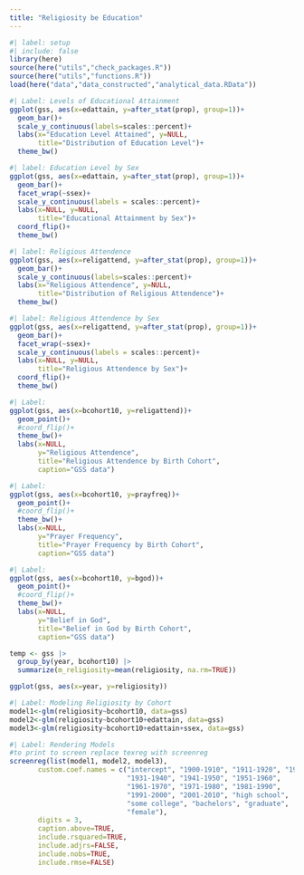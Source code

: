 ```yaml
---
title: "Religiosity be Education"
---
```


```r
#| label: setup
#| include: false
library(here)
source(here("utils","check_packages.R"))
source(here("utils","functions.R"))
load(here("data","data_constructed","analytical_data.RData"))
```



```r
#| Label: Levels of Educational Attainment
ggplot(gss, aes(x=edattain, y=after_stat(prop), group=1))+
  geom_bar()+
  scale_y_continuous(labels=scales::percent)+
  labs(x="Education Level Attained", y=NULL, 
       title="Distribution of Education Level")+
  theme_bw()
```



```r
#| label: Education Level by Sex
ggplot(gss, aes(x=edattain, y=after_stat(prop), group=1))+
  geom_bar()+
  facet_wrap(~ssex)+
  scale_y_continuous(labels = scales::percent)+
  labs(x=NULL, y=NULL, 
       title="Educational Attainment by Sex")+
  coord_flip()+
  theme_bw()
```



```r
#| label: Religious Attendence 
ggplot(gss, aes(x=religattend, y=after_stat(prop), group=1))+
  geom_bar()+
  scale_y_continuous(labels=scales::percent)+
  labs(x="Religious Attendence", y=NULL, 
       title="Distribution of Religious Attendence")+
  theme_bw()
```

```r
#| label: Religious Attendence by Sex
ggplot(gss, aes(x=religattend, y=after_stat(prop), group=1))+
  geom_bar()+
  facet_wrap(~ssex)+
  scale_y_continuous(labels = scales::percent)+
  labs(x=NULL, y=NULL, 
       title="Religious Attendence by Sex")+
  coord_flip()+
  theme_bw()
```



```r
#| Label: 
ggplot(gss, aes(x=bcohort10, y=religattend))+
  geom_point()+
  #coord_flip()+
  theme_bw()+
  labs(x=NULL,
       y="Religious Attendence",
       title="Religious Attendence by Birth Cohort",
       caption="GSS data")
```




```r
#| Label: 
ggplot(gss, aes(x=bcohort10, y=prayfreq))+
  geom_point()+
  #coord_flip()+
  theme_bw()+
  labs(x=NULL,
       y="Prayer Frequency",
       title="Prayer Frequency by Birth Cohort",
       caption="GSS data")
```

```r
#| Label: 
ggplot(gss, aes(x=bcohort10, y=bgod))+
  geom_point()+
  #coord_flip()+
  theme_bw()+
  labs(x=NULL,
       y="Belief in God",
       title="Belief in God by Birth Cohort",
       caption="GSS data")
```

```r
temp <- gss |>
  group_by(year, bcohort10) |>
  summarize(m_religiosity=mean(religiosity, na.rm=TRUE))

ggplot(gss, aes(x=year, y=religiosity))
```


```r
#| Label: Modeling Religiosity by Cohort
model1<-glm(religiosity~bcohort10, data=gss)
model2<-glm(religiosity~bcohort10+edattain, data=gss)
model3<-glm(religiosity~bcohort10+edattain+ssex, data=gss)
```

```r
#| Label: Rendering Models
#to print to screen replace texreg with screenreg
screenreg(list(model1, model2, model3),
       custom.coef.names = c("intercept", "1900-1910", "1911-1920", "1921-1930",
                             "1931-1940", "1941-1950", "1951-1960",
                             "1961-1970", "1971-1980", "1981-1990",
                             "1991-2000", "2001-2010", "high school",
                             "some college", "bachelors", "graduate",
                             "female"),
       digits = 3,
       caption.above=TRUE, 
       include.rsquared=TRUE,
       include.adjrs=FALSE,
       include.nobs=TRUE,
       include.rmse=FALSE)
```


